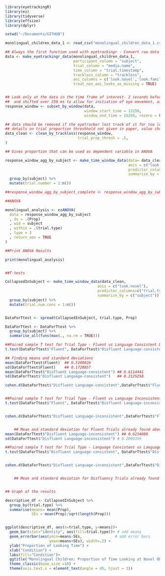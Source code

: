 

```r
library(eyetrackingR)
library(ez)
library(tidyverse)
library(effsize)
library(dplyr)

setwd("~/Documents/GITHUB")

monolingual_children_data_1 <- read_csv("monolingual_children_data_1.csv")

## Always the first function used with eyetrackingr - Convert raw data for use in eyetrackingR
data <- make_eyetrackingr_data(monolingual_children_data_1, 
                               participant_column = "subject",
                               trial_column = "media.name",
                               time_column = "trial.timestamp",
                               trackloss_column = "trackloss",
                               aoi_columns = c('look.novel','look.familiar'),
                               treat_non_aoi_looks_as_missing = TRUE)


## Look only at the data in the time frame of interest- 2 seconds before the onset of the target words
##  and shifted over 250 ms to allow for initiation of eye movement, as mentioned in the paper
response_window <- subset_by_window(data,
                                    window_start_time = 13250,
                                    window_end_time = 15250, rezero = FALSE, remove=TRUE)

## data should be removed if the eyetracker lost track of it for too long
## details on trial proportion threshhold not given in paper, value chosen based on value used as example of this function in documentation
data_clean <- clean_by_trackloss(response_window,
                                 trial_prop_thresh = .5,
)

## Gives proportion that can be used as dependent variable in ANOVA

response_window_agg_by_subject <- make_time_window_data(data= data_clean, 
                                                        aois = c("look.novel"),
                                                        predictor_columns=c("trial.type","carrier", "target.type"),
                                                        summarize_by = c("subject", "media.name")) %>%
  group_by(subject) %>%
  mutate(trial.number = 1:n())

##response_window_agg_by_subject_complete <- response_window_agg_by_subject[complete.cases(response_window_agg_by_subject),]

##ANOVA

monolingual_analysis <- ezANOVA(
  data = response_window_agg_by_subject
  , dv = .(Prop)
  , wid = subject
  , within = .(trial.type)
  , type = 3
  , return_aov = TRUE
)

##Print ANOVA Results

print(monolingual_analysis)


##T-tests

CollapsedInSubject <- make_time_window_data(data_clean, 
                                          aois = c("look.novel"),
                                          predictor_columns=c("trial.type"),
                                          summarize_by = c("subject")) %>%
  group_by(subject) %>%
  mutate(trial.num.cons = 1:n())


DataForTtest <- spread(CollapsedInSubject, trial.type, Prop)

DataForTtest <- DataForTtest %>% 
  group_by(subject) %>%
  summarise_all(funs(max(., na.rm = TRUE)))

##Paired sample T test for Trial Type - Fluent vs Language Consistent Disfluency
t.test(DataForTtest$"Fluent", DataForTtest$"Disfluent Language-consistent",paired=TRUE) 

## Finding means and standard deviations
mean(DataForTtest$Fluent)  ## 0.5100026
sd(DataForTtest$Fluent)    ## 0.1728857
mean(DataForTtest$"Disfluent Language-consistent") ## 0.6114441
sd(DataForTtest$"Disfluent Language-consistent")   ## 0.2125258

cohen.d(DataForTtest$"Disfluent Language-consistent",DataForTtest$"Fluent",pooled=TRUE,paired=TRUE)


##Paired sample T test for Trial Type - Fluent vs Language Inconsistent Disfluency
t.test(DataForTtest$"Fluent", DataForTtest$"Disfluent Language-inconsistent",paired=TRUE) ## Sig.


cohen.d(DataForTtest$"Disfluent Language-inconsistent",DataForTtest$"Fluent",pooled=TRUE,paired=TRUE)


    ## Mean and standard deviation for Fluent Trials already found above (M=0.5064043, SD=0.1728857)
mean(DataForTtest$"Disfluent Language-inconsistent") ## 0.6234089
sd(DataForTtest$"Disfluent Language-inconsistent") # 0.2009359

##Paired sample T test for Trial Type - Language Consistent vs Language Inconsistent Disfluency
t.test(DataForTtest$"Disfluent Language-consistent", DataForTtest$"Disfluent Language-inconsistent",paired=TRUE)


cohen.d(DataForTtest$"Disfluent Language-inconsistent",DataForTtest$"Disfluent Language-consistent",pooled=TRUE,paired=TRUE)


    ## Mean and standard deviation for Disfluency Trials already found above 


## Graph of the results

descriptive_df <- CollapsedInSubject %>% 
  group_by(trial.type) %>% 
  summarise(means= mean(Prop),
            SEs = mean(Prop)/sqrt(length(Prop)))


ggplot(descriptive_df, aes(x=trial.type, y=means))+ 
  geom_bar(stat="identity", aes(fill=trial.type))+ # add means
  geom_errorbar(aes(ymin=means-SEs,               # add error bars
                    ymax=means+SEs), width=.2) +
  ylab("Proportion of Looking Time") +
  xlab("Condition") +
  labs(fill="Condition")+
  ggtitle("Monolingual Children: Proportion of Time Looking at Novel Object") +
  theme_classic(base_size =10) +
  theme(axis.text.x = element_text(angle = 45, hjust = 1))

```


